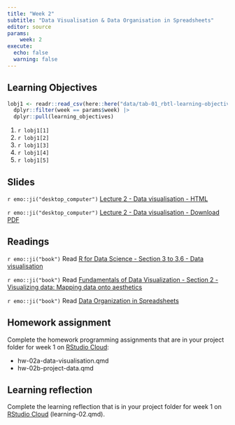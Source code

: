 ```yaml
---
title: "Week 2"
subtitle: "Data Visualisation & Data Organisation in Spreadsheets"
editor: source
params:
    week: 2
execute: 
  echo: false
  warning: false
---
```


<script defer data-domain="cven5837-ss22.github.io/website" src="https://plausible.io/js/plausible.js"></script>

## Learning Objectives

```r

lobj1 <- readr::read_csv(here::here("data/tab-01_rbtl-learning-objectives.csv")) |> 
  dplyr::filter(week == params$week) |>
  dplyr::pull(learning_objectives)

```

1. `r lobj1[1]`
2. `r lobj1[2]`
3. `r lobj1[3]`
4. `r lobj1[4]`
5. `r lobj1[5]`

## Slides

`r emo::ji("desktop_computer")` [Lecture 2 - Data visualisation - HTML](/slides/lec-02-visualisation.html) 

`r emo::ji("desktop_computer")` [Lecture 2 - Data visualisation - Download PDF](https://github.com/cven5837-ss22/website/raw/main/slides/lec-02-visualisation.pdf)

## Readings

`r emo::ji("book")` Read [R for Data Science - Section 3 to 3.6 - Data visualisation](https://r4ds.had.co.nz/data-visualisation.html)  

`r emo::ji("book")` Read [Fundamentals of Data Visualization - Section 2 - Visualizing data: Mapping data onto aesthetics](https://clauswilke.com/dataviz/aesthetic-mapping.html)

`r emo::ji("book")` Read [Data Organization in Spreadsheets](https://www.tandfonline.com/doi/full/10.1080/00031305.2017.1375989)

## Homework assignment

Complete the homework programming assignments that are in your project folder for week 1 on [RStudio Cloud](https://rstudio.cloud/spaces/260187/content/all):

- hw-02a-data-visualisation.qmd 
- hw-02b-project-data.qmd

## Learning reflection

Complete the learning reflection that is in your project folder for week 1 on [RStudio Cloud](https://rstudio.cloud/spaces/260187/content/all) (learning-02.qmd).  
